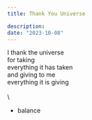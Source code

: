```yaml
---
title: Thank You Universe

description:
date: "2023-10-08"
---
```


I thank the universe\
for taking\
everything it has taken\
and giving to me\
everything it is giving\
\
\

- balance
